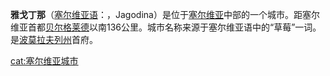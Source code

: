 {{Infobox Settlement
| name = 雅戈丁那<br />Јагодина
| image_skyline = 
| imagesize = 
| image_caption = 
| image_flag = FLAG Jagodina.png
| image_shield = COA Jagodina.png
| pushpin_map = Serbia
| pushpin_label_position = bottom
| subdivision_type = 国家
| subdivision_name = {{SRB}}
| subdivision_type1 = [[塞尔维亚行政区划|州]]
| subdivision_name1 = [[波莫拉夫列州_(塞尔维亚)|波莫拉夫列州]]
| elevation_m = 
| elevation_ft = 
| area_total_km2 = 470
| population_as_of = 2002年
| population_total =73456
| population_density_km2 = auto
| timezone = [[欧洲中部时间|CET]]
| utc_offset = +1
| timezone_DST = [[欧洲中部夏令时间|CEST]]
| utc_offset_DST = +2
| latd = 43
| latm = 58
| lats =
| latNS = N
| longd = 21
| longm = 15
| longs =
| longEW = E
| postal_code_type = 
| postal_code = 
| website = http://www.sojagodina.org/
}}
'''雅戈丁那'''（[[塞尔维亚语|塞尔维亚语]]：{{lang|sr|Јагодина}}，Jagodina）是位于[[塞尔维亚|塞尔维亚]]中部的一个城市。距塞尔维亚首都[[贝尔格莱德|贝尔格莱德]]以南136公里。城市名称来源于塞尔维亚语中的“草莓”一词。是[[波莫拉夫列州_(塞尔维亚)|波莫拉夫列州]]首府。

{{Wikivoyage|雅戈丁那}}
{{塞爾維亞城市}}
{{Authority control}}
{{DEFAULTSORT:jagodina}}
[[cat:塞尔维亚城市|cat:塞尔维亚城市]]
{{Serbia-geo-stub}}